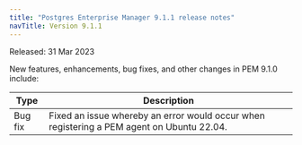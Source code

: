 ```yaml
---
title: "Postgres Enterprise Manager 9.1.1 release notes"
navTitle: Version 9.1.1
---
```


Released: 31 Mar 2023

New features, enhancements, bug fixes, and other changes in PEM 9.1.0 include:

| Type        | Description                                                                                      |
| ----------- | -------------------------------------------------------------------------------------------------|
| Bug fix     | Fixed an issue whereby an error would occur when registering a PEM agent on Ubuntu 22.04.         |
